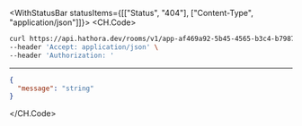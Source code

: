 

<WithStatusBar statusItems={[["Status", "404"], ["Content-Type", "application/json"]]}>
  <CH.Code>
  ```bash Example Request
  curl https://api.hathora.dev/rooms/v1/app-af469a92-5b45-4565-b3c4-b79878de67d2/destroy/2swovpy1fnunu \
--header 'Accept: application/json' \
--header 'Authorization: '
  ```
  ---

  ```json Example Response
  {
    "message": "string"
  }
  ```
  </CH.Code>
</WithStatusBar>
